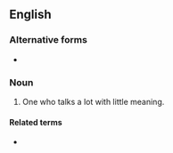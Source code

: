 ==English==

===Alternative forms===
* {{l|en|tongue-clacker}}

===Noun===
{{en-noun}}

# {{label|en|obsolete|usually in plural}} One who talks a lot with little meaning.

====Related terms====
* {{l|en|clacker}}